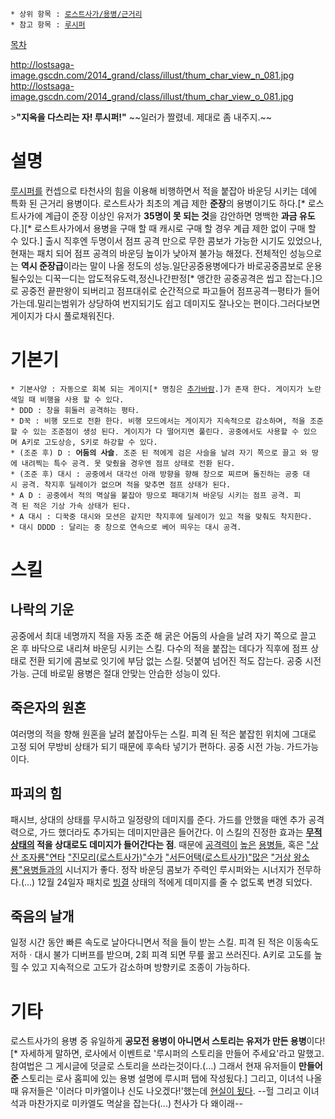  * 상위 항목 : [[로스트사가/용병/근거리]]
 * 참고 항목 : [[루시퍼]]

[[목차]]

http://lostsaga-image.gscdn.com/2014_grand/class/illust/thum_char_view_n_081.jpg
http://lostsaga-image.gscdn.com/2014_grand/class/illust/thum_char_view_o_081.jpg

>'''"지옥을 다스리는 자! 루시퍼!"'''
~~일러가 짤렸네. 제대로 좀 내주지.~~

= 설명 =
[[루시퍼]]를 컨셉으로 타천사의 힘을 이용해 비행하면서 적을 붙잡아 바운딩 시키는 데에 특화 된 근거리 용병이다. 로스트사가 최초의 계급 제한 '''준장'''의 용병이기도 하다.[* 로스트사가에 계급이 준장 이상인 유저가 '''35명이 못 되는 것'''을 감안하면 명백한 '''과금 유도'''다.][* 로스트사가에서 용병을 구매 할 때 캐시로 구매 할 경우 계급 제한 없이 구매 할 수 있다.] 출시 직후엔 두명이서 점프 공격 만으로 무한 콤보가 가능한 시기도 있었으나, 현재는 패치 되어 점프 공격의 바운딩 높이가 낮아져 불가능 해졌다. 전체적인 성능으로는 '''역시 준장급'''이라는 말이 나올 정도의 성능.일단공중용병에다가 바로공중콤보로 운용될수있는 디꾹ㅡ디는 압도적유도력,정신나간판정[* 앵간한 공중공격은 씹고 잡는다.]으로 공중전 끝판왕이 되버리고 점프대쉬로 순간적으로 파고들어 점프공격ㅡ평타가 들어가는데.밀리는범위가 상당하여 번지되기도 쉽고 데미지도 잘나오는 편이다.그러다보면 게이지가 다시 풀로채워진다.

= 기본기 =
 * 기본사양 : 자동으로 회복 되는 게이지[* 명칭은 [[추가바람]].]가 존재 한다. 게이지가 노란색일 때 비행을 사용 할 수 있다.
 * DDD : 창을 휘둘러 공격하는 평타.
 * D꾹 : 비행 모드로 전환 한다. 비행 모드에서는 게이지가 지속적으로 감소하며, 적을 조준할 수 있는 조준점이 생성 된다. 게이지가 다 떨어지면 풀린다. 공중에서도 사용할 수 있으며 A키로 고도상승, S키로 하강할 수 있다.
 * (조준 후) D : '''어둠의 사슬'''. 조준 된 적에게 검은 사슬을 날려 자기 쪽으로 끌고 와 땅에 내려찍는 특수 공격. 못 맞췄을 경우엔 점프 상태로 전환 된다.
 * (조준 후) 대시 : 공중에서 대각선 아래 방향을 향해 창으로 찌르며 돌진하는 공중 대시 공격. 착지후 딜레이가 없으며 적을 맞추면 점프 상태가 된다. 
 * A D : 공중에서 적의 멱살을 붙잡아 땅으로 패대기쳐 바운딩 시키는 점프 공격. 피격 된 적은 기상 가속 상태가 된다.
 * A 대시 : 디꾹중 대시와 모션은 같지만 착지후에 딜레이가 있고 적을 맞춰도 착지한다.
 * 대시 DDDD : 달리는 중 창으로 연속으로 베어 띄우는 대시 공격.

= 스킬 =
== 나락의 기운 ==
공중에서 최대 네명까지 적을 자동 조준 해 굵은 어둠의 사슬을 날려 자기 쪽으로 끌고 온 후 바닥으로 내리쳐 바운딩 시키는 스킬. 다수의 적을 붙잡는 데다가 직후에 점프 상태로 전환 되기에 콤보로 잇기에 부담 없는 스킬. 덧붙여 넘어진 적도 잡는다. 공중 시전 가능. 근데 바로밑 용병은 절대 안맞는 안습한 성능이 있다.

== 죽은자의 원혼 ==
여러명의 적을 향해 원혼을 날려 붙잡아두는 스킬. 피격 된 적은 붙잡힌 위치에 그대로 고정 되어 무방비 상태가 되기 때문에 후속타 넣기가 편하다. 공중 시전 가능. 가드가능이다.

== 파괴의 힘 ==
패시브, 상대의 상태를 무시하고 일정량의 데미지를 준다. 가드를 안했을 때엔 추가 공격력으로, 가드 했더라도 추가되는 데미지만큼은 들어간다. 이 스킬의 진정한 효과는 '''[[크레이지마이너|무]][[구미호(로스트사가)|적]] [[빅토리디펜더|상]][[랜서(로스트사가)|태]]의 적을 상대로도 데미지가 들어간다는 점'''. 때문에 [[육군보병|공격]][[하쿠멘(로스트사가)|력이]] [[바이킹스벤|높은]] [[스페이스솔저|용병]]들, 혹은 [["상산 조자룡"연타]] [["진모리(로스트사가)"수가]] [["서든어택(로스트사가)"많은]] [["거상 왕소룡"용병들]]과의 시너지가 좋다. 정작 바운딩 콤보가 주력인 루시퍼와는 시너지가 전무하다.(...) 12월 24일자 패치로 [[아이스메이지|빙결]] 상태의 적에게 데미지를 줄 수 없도록 변경 되었다.

== 죽음의 날개 ==
일정 시간 동안 빠른 속도로 날아다니면서 적을 들이 받는 스킬. 피격 된 적은 이동속도 저하ㆍ대시 불가 디버프를 받으며, 2회 피격 되면 무릎 꿇고 쓰러진다. A키로 고도를 높힐 수 있고 지속적으로 고도가 감소하며 방향키로 조종이 가능하다.

= 기타 =
로스트사가의 용병 중 유일하게 '''공모전 용병이 아니면서 스토리는 유저가 만든 용병'''이다![* 자세하게 말하면, 로사에서 이벤트로 '루시퍼의 스토리을 만들어 주세요'라고 말했고. 참여법은 그 게시글에 덧글로 스토리을 쓰라는것이다.(...) 그래서 현재 유저들이 '''만들어준''' 스토리는 로사 홈피에 있는 용병 설명에 루시퍼 탭에 작성됬다.]
그리고, 이녀석 나올때 유저들은 '이러다 미카엘이나 신도 나오겠다!'했는데 [[미카엘(로스트사가)|현실이 됬다]]. --헐 그리고 이녀석과 마찬가지로 미카엘도 멱살을 잡는다(...) 천사가 다 왜이래--
